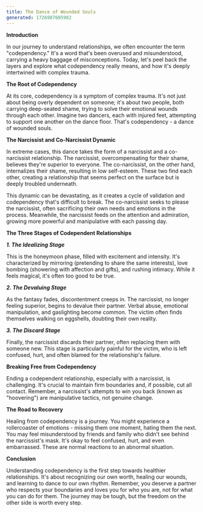 ```yaml
---
title: The Dance of Wounded Souls
generated: 1726987605982
---
```


**Introduction**

In our journey to understand relationships, we often encounter the term "codependency." It's a word that's been overused and misunderstood, carrying a heavy baggage of misconceptions. Today, let's peel back the layers and explore what codependency really means, and how it's deeply intertwined with complex trauma.

**The Root of Codependency**

At its core, codependency is a symptom of complex trauma. It's not just about being overly dependent on someone; it's about two people, both carrying deep-seated shame, trying to solve their emotional wounds through each other. Imagine two dancers, each with injured feet, attempting to support one another on the dance floor. That's codependency - a dance of wounded souls.

**The Narcissist and Co-Narcissist Dynamic**

In extreme cases, this dance takes the form of a narcissist and a co-narcissist relationship. The narcissist, overcompensating for their shame, believes they're superior to everyone. The co-narcissist, on the other hand, internalizes their shame, resulting in low self-esteem. These two find each other, creating a relationship that seems perfect on the surface but is deeply troubled underneath.

This dynamic can be devastating, as it creates a cycle of validation and codependency that's difficult to break. The co-narcissist seeks to please the narcissist, often sacrificing their own needs and emotions in the process. Meanwhile, the narcissist feeds on the attention and admiration, growing more powerful and manipulative with each passing day.

**The Three Stages of Codependent Relationships**

**_1. The Idealizing Stage_**

This is the honeymoon phase, filled with excitement and intensity. It's characterized by mirroring (pretending to share the same interests), love bombing (showering with affection and gifts), and rushing intimacy. While it feels magical, it's often too good to be true.

**_2. The Devaluing Stage_**

As the fantasy fades, discontentment creeps in. The narcissist, no longer feeling superior, begins to devalue their partner. Verbal abuse, emotional manipulation, and gaslighting become common. The victim often finds themselves walking on eggshells, doubting their own reality.

**_3. The Discard Stage_**

Finally, the narcissist discards their partner, often replacing them with someone new. This stage is particularly painful for the victim, who is left confused, hurt, and often blamed for the relationship's failure.

**Breaking Free from Codependency**

Ending a codependent relationship, especially with a narcissist, is challenging. It's crucial to maintain firm boundaries and, if possible, cut all contact. Remember, a narcissist's attempts to win you back (known as "hoovering") are manipulative tactics, not genuine change.

**The Road to Recovery**

Healing from codependency is a journey. You might experience a rollercoaster of emotions - missing them one moment, hating them the next. You may feel misunderstood by friends and family who didn't see behind the narcissist's mask. It's okay to feel confused, hurt, and even embarrassed. These are normal reactions to an abnormal situation.

**Conclusion**

Understanding codependency is the first step towards healthier relationships. It's about recognizing our own worth, healing our wounds, and learning to dance to our own rhythm. Remember, you deserve a partner who respects your boundaries and loves you for who you are, not for what you can do for them. The journey may be tough, but the freedom on the other side is worth every step.
